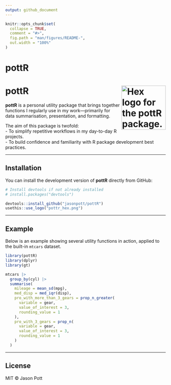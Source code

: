 ```yaml
---
output: github_document
---
```


```r
knitr::opts_chunk$set(
  collapse = TRUE,
  comment = "#>",
  fig.path = "man/figures/README-",
  out.width = "100%"
)
```

# pottR

<!-- badges: start -->
<!-- badges: end -->

# pottR <img src="man/figures/logo.png" align="right" height="139" alt="Hex logo for the pottR package. The hex contains a flat-colour image of the author's forehead, eyes, and glasses, with the R logo overlaid." />

**pottR** is a personal utility package that brings together functions I regularly use in my work—primarily for data summarisation, presentation, and formatting.

The aim of this package is twofold:  
- To simplify repetitive workflows in my day-to-day R projects.  
- To build confidence and familiarity with R package development best practices.  

---

## Installation

You can install the development version of **pottR** directly from GitHub:

```r
# Install devtools if not already installed
# install.packages("devtools")

devtools::install_github("jasonpott/pottR")
usethis::use_logo("pottr_hex.png")
```

---

## Example

Below is an example showing several utility functions in action, applied to the built-in `mtcars` dataset.

```r
library(pottR)
library(dplyr)
library(gt)

mtcars |>
  group_by(cyl) |>
  summarise(
    mileage = mean_sd(mpg),
    med_disp = med_iqr(disp),
    pro_with_more_than_3_gears = prop_n_greater(
      variable = gear,
      value_of_interest = 3,
      rounding_value = 1
    ),
    pro_with_3_gears = prop_n(
      variable = gear,
      value_of_interest = 3,
      rounding_value = 1
    )
  )
```

---

## License

MIT © Jason Pott
